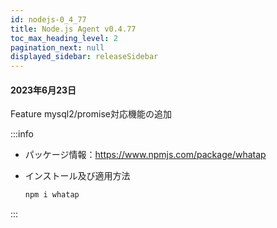 ```yaml
---
id: nodejs-0_4_77
title: Node.js Agent v0.4.77
toc_max_heading_level: 2
pagination_next: null
displayed_sidebar: releaseSidebar
---
```


#### 2023年6月23日

<p><Status>Feature</Status> mysql2/promise対応機能の追加</p>

:::info

- パッケージ情報：https://www.npmjs.com/package/whatap

- インストール及び適用方法

  ```bash
  npm i whatap
  ```

:::
